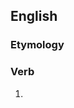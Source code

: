 ==English==

===Etymology===
{{suffix|en|bound|eth|nocat=1}}

===Verb===
{{head|en|verb form}}

# {{en-archaic third-person singular of|bound}}